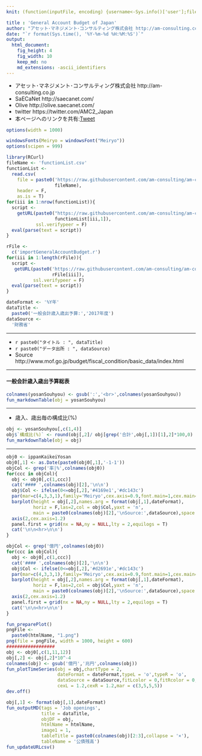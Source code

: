 ```yaml
---
knit: (function(inputFile, encoding) {username<-Sys.info()['user'];fileName<-'defaultPath.csv';pathToFile <-paste0('C:/Users/', username,'/Desktop/pathToCSV/');setwd(pathToFile);buf0<-read.csv(fileName,header = F,skip = 0,stringsAsFactor = F,check.names = F,fileEncoding = 'utf-8');timeStamp<-format(Sys.time(),'%Y%m%d%H%M%S');htmlName<-'GeneralAccountBudget';rmarkdown::render(inputFile, encoding = encoding, output_file = paste0('C:/Users/',username,buf0[2,1],'charts/','am-consulting.co.jp-',htmlName,'.html')) })

title : 'General Account Budget of Japan'
author: "アセット･マネジメント･コンサルティング株式会社 http://am-consulting.co.jp"
date: "`r format(Sys.time(), '%Y-%m-%d %H:%M:%S')`"
output: 
  html_document:
    fig_height: 4
    fig_width: 10
    keep_md: no
    md_extensions: -ascii_identifiers 
---
```

<link href="http://knowledgevault.saecanet.com/components/rmarkdown-html.css" rel="stylesheet">
<script src="http://knowledgevault.saecanet.com/components/JavascriptCode.js"></script>
<style>.main-container {max-width : 1000px;}</style>

- アセット･マネジメント･コンサルティング株式会社 http://am-consulting.co.jp
- SaECaNet http://saecanet.com/
- Olive http://olive.saecanet.com/
- twitter https://twitter.com/AMC2_Japan
- 本ページへのリンクを共有:<a href="https://twitter.com/share" class="twitter-share-button" data-via="AMC2_Japan" data-size="large">Tweet</a> <script>!function(d,s,id){var js,fjs=d.getElementsByTagName(s)[0],p=/^http:/.test(d.location)?'http':'https';if(!d.getElementById(id)){js=d.createElement(s);js.id=id;js.src=p+'://platform.twitter.com/widgets.js';fjs.parentNode.insertBefore(js,fjs);}}(document, 'script', 'twitter-wjs');</script>

```r
options(width = 1000)
```

```r
windowsFonts(Meiryo = windowsFont("Meiryo"))
options(scipen = 999)
```

```r
library(RCurl)
fileName <- 'functionList.csv'
functionList <-
  read.csv(
    file = paste0('https://raw.githubusercontent.com/am-consulting/am-consulting.github.io/master/csv/',
                  fileName),
    header = F,
    as.is = T)
for(iii in 1:nrow(functionList)){
  script <- 
    getURL(paste0("https://raw.githubusercontent.com/am-consulting/am-consulting.github.io/master/", 
                  functionList[iii,1]),
           ssl.verifypeer = F)
  eval(parse(text = script))
}
```

```r
rFile <- 
  c('importGeneralAccountBudget.r')
for(iii in 1:length(rFile)){
  script <- 
   getURL(paste0('https://raw.githubusercontent.com/am-consulting/am-consulting.github.io/master/', 
                 rFile[iii]),
          ssl.verifypeer = F)
  eval(parse(text = script))
}
```

```r
dateFormat <- '%Y年'
dataTitle <- 
  paste0('一般会計歳入歳出予算:','2017年度')
dataSource <- 
  '財務省'
```

***

- `r paste0("タイトル : ", dataTitle)`
- `r paste0("データ出所 : ", dataSource)`
- Source http://www.mof.go.jp/budget/fiscal_condition/basic_data/index.html

***

#### 一般会計歳入歳出予算総表

```r
colnames(yosanSouhyou) <- gsub(':','<br>',colnames(yosanSouhyou))
fun_markdownTable(obj = yosanSouhyou)
```

***

- 歳入、歳出毎の構成比(%)

```r
obj <- yosanSouhyou[,c(1,4)]
obj$`構成比(%)` <- round(obj[,2]/ obj[grep('合計',obj[,1])[1],2]*100,0)
fun_markdownTable(obj = obj)
```

***

```r
obj0 <- ippanKaikeiYosan
obj0[,1] <- as.Date(paste0(obj0[,1],'-1-1'))
objCol <- grep('率|%',colnames(obj0))
for(ccc in objCol){
  obj <- obj0[,c(1,ccc)]
  cat('#### ',colnames(obj)[2],'\n\n')
  obj$Col <- ifelse(0<=obj[,2],'#4169e1','#dc143c')
  par(mar=c(4,3,3,1),family='Meiryo',cex.axis=0.9,font.main=1,cex.main=1)
  barplot(height = obj[,2],names.arg = format(obj[,1],dateFormat),
          horiz = F,las=2,col = obj$Col,yaxt = 'n',
          main = paste0(colnames(obj)[2],'\nSource:',dataSource),space = 0.5)
  axis(2,cex.axis=1.2)
  panel.first = grid(nx = NA,ny = NULL,lty = 2,equilogs = T)
  cat('\n\n<hr>\n\n')
}
```

```r
objCol <- grep('億円',colnames(obj0))
for(ccc in objCol){
  obj <- obj0[,c(1,ccc)]
  cat('#### ',colnames(obj)[2],'\n\n')
  obj$Col <- ifelse(0<=obj[,2],'#d2691e','#dc143c')
  par(mar=c(4,3,3,1),family='Meiryo',cex.axis=0.9,font.main=1,cex.main=1)
  barplot(height = obj[,2],names.arg = format(obj[,1],dateFormat),
          horiz = F,las=2,col = obj$Col,yaxt = 'n',
          main = paste0(colnames(obj)[2],'\nSource:',dataSource),space = 0.5)
  axis(2,cex.axis=1.2)
  panel.first = grid(nx = NA,ny = NULL,lty = 2,equilogs = T)
  cat('\n\n<hr>\n\n')
}
```

```r
fun_preparePlot()
pngFile <-
  paste0(htmlName, "1.png")
png(file = pngFile, width = 1000, height = 600)
##################
obj <- obj0[,c(1,11,12)]
obj[,2] <- obj[,2]*10^-4
colnames(obj) <- gsub('億円','兆円',colnames(obj))
fun_plotTimeSeries(obj = obj,chartType = 2,
                   dateFormat = dateFormat,typeL = 'o',typeR = 'o',
                   dataSource = dataSource,fitLcolor = 0,fitRcolor = 0,
                   cexL = 1.2,cexR = 1.2,mar = c(3,5,5,5))
dev.off()
```

```r
obj[,1] <- format(obj[,1],dateFormat)
fun_outputMD(tags = 'Job openings',
             title = dataTitle,
             objDF = obj,
             htmlName = htmlName,
             image1 = 1,
             tableTitle = paste0(colnames(obj)[2:3],collapse = '×'),
             tableName = '公債残高')
fun_updateURLcsv()
```

<script>MakeNegative();</script>
<script>
  (function(i,s,o,g,r,a,m){i['GoogleAnalyticsObject']=r;i[r]=i[r]||function(){
  (i[r].q=i[r].q||[]).push(arguments)},i[r].l=1*new Date();a=s.createElement(o),
  m=s.getElementsByTagName(o)[0];a.async=1;a.src=g;m.parentNode.insertBefore(a,m)
  })(window,document,'script','https://www.google-analytics.com/analytics.js','ga');

  ga('create', 'UA-3077339-5', 'auto');
  ga('send', 'pageview');

</script>
